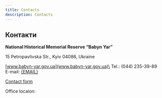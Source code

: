 ```yaml
---
title: Contacts
description: Contacts
---
```




## Контакти

**National Historical Memorial Reserve “Babyn Yar”**

15 Petropavlivska Str., Kyiv 04086, Ukraine

[www.babyn-yar.gov.ua](www.babyn-yar.gov.ua)\
Tel.: (044) 235-39-89\
E-mail: <a href={mailto}>{EMAIL}</a>

[Contact form](/connect/find-us)

Office locaion:

<EmbededMap />
